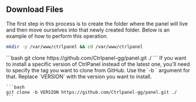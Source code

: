 
## Download Files

The first step in this process is to create the folder where the panel will live and then move ourselves into that
newly created folder. Below is an example of how to perform this operation.

```bash
mkdir -p /var/www/ctrlpanel && cd /var/www/ctrlpanel
```

<Tabs groupId="version">
  <TabItem value="latest" label="Latest version">
    ```bash
    git clone https://github.com/Ctrlpanel-gg/panel.git ./
    ```

  </TabItem>
  <TabItem value="specific" label="Specific version">
    If you want to install a specific version of CtrlPanel instead of the latest one, you'll need to specify the tag you want to clone from GitHub. Use the `-b <tag|branch_name>` argument for that. Replace `VERSION` with the version you want to install.

    ```bash
    git clone -b VERSION https://github.com/Ctrlpanel-gg/panel.git ./
    ```

  </TabItem>
</Tabs>